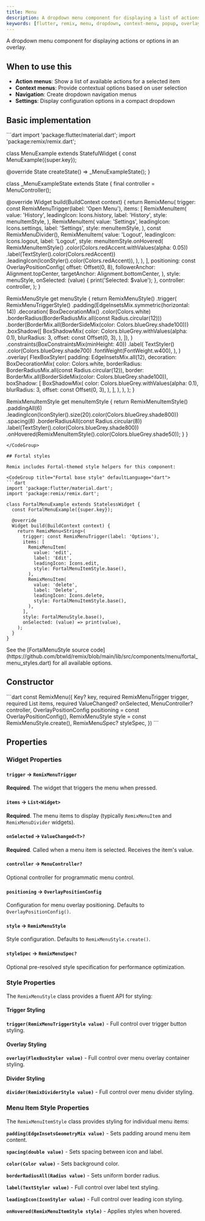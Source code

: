```yaml
---
title: Menu
description: A dropdown menu component for displaying a list of actions or options
keywords: [flutter, remix, menu, dropdown, context-menu, popup, overlay]
---
```


A dropdown menu component for displaying actions or options in an overlay.

## When to use this

- **Action menus**: Show a list of available actions for a selected item
- **Context menus**: Provide contextual options based on user selection
- **Navigation**: Create dropdown navigation menus
- **Settings**: Display configuration options in a compact dropdown

## Basic implementation

<CodeGroup title="Basic implementation" defaultLanguage="dart">
```dart
import 'package:flutter/material.dart';
import 'package:remix/remix.dart';

class MenuExample extends StatefulWidget {
  const MenuExample({super.key});

  @override
  State<MenuExample> createState() => _MenuExampleState();
}

class _MenuExampleState extends State<MenuExample> {
  final controller = MenuController();

  @override
  Widget build(BuildContext context) {
    return RemixMenu<String>(
      trigger: const RemixMenuTrigger(label: 'Open Menu'),
      items: [
        RemixMenuItem(
          value: 'History',
          leadingIcon: Icons.history,
          label: 'History',
          style: menuItemStyle,
        ),
        RemixMenuItem(
          value: 'Settings',
          leadingIcon: Icons.settings,
          label: 'Settings',
          style: menuItemStyle,
        ),
        const RemixMenuDivider(),
        RemixMenuItem(
          value: 'Logout',
          leadingIcon: Icons.logout,
          label: 'Logout',
          style: menuItemStyle.onHovered(
            RemixMenuItemStyle()
                .color(Colors.redAccent.withValues(alpha: 0.05))
                .label(TextStyler().color(Colors.redAccent))
                .leadingIcon(IconStyler().color(Colors.redAccent)),
          ),
        ),
      ],
      positioning: const OverlayPositionConfig(
        offset: Offset(0, 8),
        followerAnchor: Alignment.topCenter,
        targetAnchor: Alignment.bottomCenter,
      ),
      style: menuStyle,
      onSelected: (value) {
        print('Selected: $value');
      },
      controller: controller,
    );
  }

  RemixMenuStyle get menuStyle {
    return RemixMenuStyle()
        .trigger(
          RemixMenuTriggerStyle()
              .padding(EdgeInsetsMix.symmetric(horizontal: 14))
              .decoration(
                BoxDecorationMix()
                    .color(Colors.white)
                    .borderRadius(BorderRadiusMix.all(const Radius.circular(12)))
                    .border(BorderMix.all(BorderSideMix(color: Colors.blueGrey.shade100)))
                    .boxShadow([
                  BoxShadowMix(
                    color: Colors.blueGrey.withValues(alpha: 0.1),
                    blurRadius: 3,
                    offset: const Offset(0, 3),
                  ),
                ]),
              )
              .constraints(BoxConstraintsMix(minHeight: 40))
              .label(
                TextStyler()
                    .color(Colors.blueGrey.shade700)
                    .fontWeight(FontWeight.w400),
              ),
        )
        .overlay(
          FlexBoxStyler(
            padding: EdgeInsetsMix.all(12),
            decoration: BoxDecorationMix(
              color: Colors.white,
              borderRadius: BorderRadiusMix.all(const Radius.circular(12)),
              border: BorderMix.all(BorderSideMix(color: Colors.blueGrey.shade100)),
              boxShadow: [
                BoxShadowMix(
                  color: Colors.blueGrey.withValues(alpha: 0.1),
                  blurRadius: 3,
                  offset: const Offset(0, 3),
                ),
              ],
            ),
          ),
        );
  }

  RemixMenuItemStyle get menuItemStyle {
    return RemixMenuItemStyle()
        .paddingAll(6)
        .leadingIcon(IconStyler().size(20).color(Colors.blueGrey.shade800))
        .spacing(8)
        .borderRadiusAll(const Radius.circular(8))
        .label(TextStyler().color(Colors.blueGrey.shade800))
        .onHovered(RemixMenuItemStyle().color(Colors.blueGrey.shade50));
  }
}
```
</CodeGroup>

## Fortal styles

Remix includes Fortal-themed style helpers for this component:

<CodeGroup title="Fortal base style" defaultLanguage="dart">
```dart
import 'package:flutter/material.dart';
import 'package:remix/remix.dart';

class FortalMenuExample extends StatelessWidget {
  const FortalMenuExample({super.key});

  @override
  Widget build(BuildContext context) {
    return RemixMenu<String>(
      trigger: const RemixMenuTrigger(label: 'Options'),
      items: [
        RemixMenuItem(
          value: 'edit',
          label: 'Edit',
          leadingIcon: Icons.edit,
          style: FortalMenuItemStyle.base(),
        ),
        RemixMenuItem(
          value: 'delete',
          label: 'Delete',
          leadingIcon: Icons.delete,
          style: FortalMenuItemStyle.base(),
        ),
      ],
      style: FortalMenuStyle.base(),
      onSelected: (value) => print(value),
    );
  }
}
```
</CodeGroup>

<Info>
  See the [FortalMenuStyle source code](https://github.com/btwld/remix/blob/main/lib/src/components/menu/fortal_menu_styles.dart) for all available options.
</Info>

## Constructor
<CodeGroup title="Constructor" defaultLanguage="dart">
```dart
const RemixMenu({
  Key? key,
  required RemixMenuTrigger trigger,
  required List<Widget> items,
  required ValueChanged<T>? onSelected,
  MenuController? controller,
  OverlayPositionConfig positioning = const OverlayPositionConfig(),
  RemixMenuStyle style = const RemixMenuStyle.create(),
  RemixMenuSpec? styleSpec,
})
```
</CodeGroup>

## Properties

### Widget Properties

#### `trigger` → `RemixMenuTrigger`

**Required**. The widget that triggers the menu when pressed.

#### `items` → `List<Widget>`

**Required**. The menu items to display (typically `RemixMenuItem` and `RemixMenuDivider` widgets).

#### `onSelected` → `ValueChanged<T>?`

**Required**. Called when a menu item is selected. Receives the item's value.

#### `controller` → `MenuController?`

Optional controller for programmatic menu control.

#### `positioning` → `OverlayPositionConfig`

Configuration for menu overlay positioning. Defaults to `OverlayPositionConfig()`.

#### `style` → `RemixMenuStyle`

Style configuration. Defaults to `RemixMenuStyle.create()`.

#### `styleSpec` → `RemixMenuSpec?`

Optional pre-resolved style specification for performance optimization.

### Style Properties

The `RemixMenuStyle` class provides a fluent API for styling:

#### Trigger Styling

**`trigger(RemixMenuTriggerStyle value)`** - Full control over trigger button styling.

#### Overlay Styling

**`overlay(FlexBoxStyler value)`** - Full control over menu overlay container styling.

#### Divider Styling

**`divider(RemixDividerStyle value)`** - Full control over menu divider styling.

### Menu Item Style Properties

The `RemixMenuItemStyle` class provides styling for individual menu items:

**`padding(EdgeInsetsGeometryMix value)`** - Sets padding around menu item content.

**`spacing(double value)`** - Sets spacing between icon and label.

**`color(Color value)`** - Sets background color.

**`borderRadiusAll(Radius value)`** - Sets uniform border radius.

**`label(TextStyler value)`** - Full control over label text styling.

**`leadingIcon(IconStyler value)`** - Full control over leading icon styling.

**`onHovered(RemixMenuItemStyle style)`** - Applies styles when hovered.

